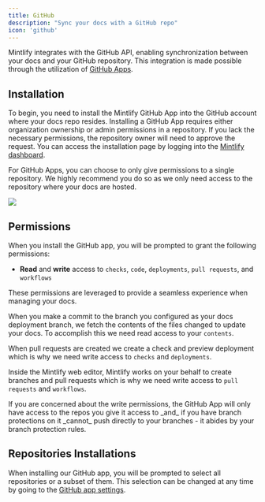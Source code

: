 ```yaml
---
title: GitHub
description: "Sync your docs with a GitHub repo"
icon: 'github'
---
```


Mintlify integrates with the GitHub API, enabling synchronization between your
docs and your GitHub repository. This integration is made possible through the
utilization of
[GitHub Apps](https://docs.github.com/en/developers/apps/getting-started-with-apps/about-apps#about-github-apps).

## Installation

To begin, you need to install the Mintlify GitHub App into the GitHub account
where your docs repo resides. Installing a GitHub App requires either
organization ownership or admin permissions in a repository. If you lack the
necessary permissions, the repository owner will need to approve the request.
You can access the installation page by logging into the
[Mintlify dashboard](https://dashboard.mintlify.com).

For GitHub Apps, you can choose to only give permissions to a single repository.
We highly recommend you do so as we only need access to the repository where
your docs are hosted.

<Frame>
  <img className="h-80" src="/images/github/select-repos.png" />
</Frame>

## Permissions

When you install the GitHub app, you will be prompted to grant the following permissions:

- **Read** and **write** access to `checks`, `code`, `deployments`, `pull requests`,
  and `workflows`

These permissions are leveraged to provide a seamless experience when managing
your docs.

When you make a commit to the branch you configured as your docs deployment
branch, we fetch the contents of the files changed to update your docs. To
accomplish this we need read access to your `contents`.

When pull requests are created we create a check and preview deployment which is
why we need write access to `checks` and `deployments`.

Inside the Mintlify web editor, Mintlify works on your behalf to create branches
and pull requests which is why we need write access to `pull requests` and
`workflows`.

<Info>
  If you are concerned about the write permissions, the GitHub App will only
  have access to the repos you give it access to _and_ if you have branch
  protections on it _cannot_ push directly to your branches - it abides by your
  branch protection rules.
</Info>

## Repositories Installations

When installing our GitHub app, you will be prompted to select all repositories
or a subset of them. This selection can be changed at any time by going to the
[GitHub app settings](https://github.com/apps/mintlify/installations/new).
